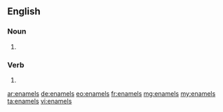 ==English==

===Noun===
{{head|en|plural}}

# {{plural of|enamel|lang=en}}

===Verb===
{{head|en|verb form}}

# {{en-third-person singular of|enamel}}

[[ar:enamels]]
[[de:enamels]]
[[eo:enamels]]
[[fr:enamels]]
[[mg:enamels]]
[[my:enamels]]
[[ta:enamels]]
[[vi:enamels]]